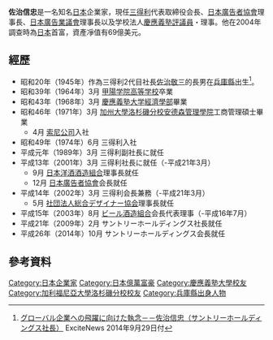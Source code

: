 {{多個問題|
{{rough translation}}
{{blpsources|time=2016-10-31T06:39:08+00:00}}
{{prose|time=2016-10-31T06:39:08+00:00}}
}}
'''佐治信忠'''{{BD|1945年|11月25日||}}是一名知名[[日本|日本]]企業家，現任[[三得利|三得利]]代表取締役会長、[[日本廣告者協會|日本廣告者協會]]理事長、[[日本廣告業議會|日本廣告業議會]]理事長以及学校法人[[慶應義塾評議員|慶應義塾評議員]]・理事。他在2004年調查時為[[日本|日本]]首富，資產凈值有69億美元。
== 經歷 ==
*昭和20年（1945年）作為三得利2代目社長[[佐治敬三|佐治敬三]]的長男在[[兵庫縣|兵庫縣]]出生<ref>[http://www.excite.co.jp/News/economy_clm/20140929/Keizaikai_12481.html グローバル企業への飛躍に向けた執念－－佐治信忠（サントリーホールディングス社長）] {{Wayback|url=http://www.excite.co.jp/News/economy_clm/20140929/Keizaikai_12481.html |date=20160911140629 }} ExciteNews 2014年9月29日付</ref>。
*昭和39年（1964年）3月 [[甲陽学院中學校・高等學校|甲陽学院高等学校]]卒業
*昭和43年（1968年）3月 [[慶應義塾大学|慶應義塾大学]][[經濟學部|經濟學部]]畢業
*昭和46年（1971年）3月 [[加州大學洛杉磯分校|加州大學洛杉磯分校]][[安德森管理學院|安德森管理學院]]工商管理碩士畢業
**4月 [[索尼公司|索尼公司]]入社
*昭和49年（1974年）6月 三得利入社
*平成元年（1989年）3月 三得利副社長に就任
*平成13年（2001年）3月 三得利社長に就任（-平成21年3月）
**9月 [[日本洋酒酒造組合|日本洋酒酒造組合]]理事長就任
**12月 [[日本廣告者協會|日本廣告者協會]]会長就任
*平成14年（2002年）3月 三得利会長兼務（-平成21年3月）
**5月 [[社団法人|社団法人]][[総合デザイナー協会|総合デザイナー協会]]理事長就任
*平成15年（2003年）8月 [[ビール酒造組合|ビール酒造組合]]会長代表理事（-平成16年7月）
*平成21年（2009年）2月 サントリーホールディングス社長就任
*平成26年（2014年）10月  サントリーホールディングス会長就任
== 參考資料 ==
{{reflist}}

{{DEFAULTSORT:Saji, Nobutada}}
[[Category:日本企業家|Category:日本企業家]]
[[Category:日本億萬富豪|Category:日本億萬富豪]]
[[Category:慶應義塾大學校友|Category:慶應義塾大學校友]]
[[Category:加利福尼亞大學洛杉磯分校校友|Category:加利福尼亞大學洛杉磯分校校友]]
[[Category:兵庫縣出身人物|Category:兵庫縣出身人物]]